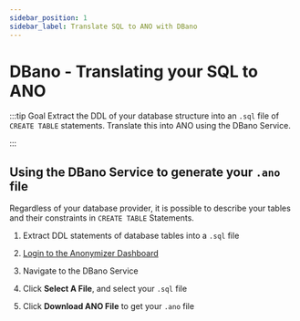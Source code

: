 ```yaml
---
sidebar_position: 1
sidebar_label: Translate SQL to ANO with DBano
---
```


# DBano - Translating your SQL to ANO

:::tip Goal
Extract the DDL of your database structure into an `.sql` file of `CREATE TABLE` statements. Translate this into ANO using the DBano Service.

:::

## Using the DBano Service to generate your `.ano` file

Regardless of your database provider, it is possible to describe your tables and their constraints in `CREATE TABLE` Statements.

1. Extract DDL statements of database tables into a `.sql` file

2. [Login to the Anonymizer Dashboard](https://anonymizer.esito.no/auth/dashboard/home)

3. Navigate to the DBano Service

4. Click **Select A File**, and select your `.sql` file

5. Click **Download ANO File** to get your `.ano` file
